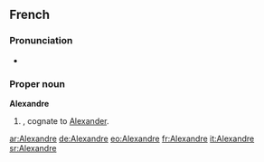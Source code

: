 ==French==

===Pronunciation===
*{{audio|Fr-Alexandre.ogg|audio}}

===Proper noun===
'''Alexandre''' {{m}}

# {{given name|male||fr:}}, cognate to [[Alexander]].

[[ar:Alexandre]]
[[de:Alexandre]]
[[eo:Alexandre]]
[[fr:Alexandre]]
[[it:Alexandre]]
[[sr:Alexandre]]